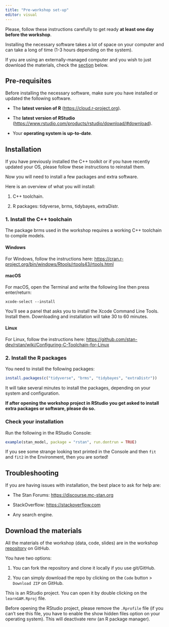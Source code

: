 ```yaml
---
title: "Pre-workshop set-up"
editor: visual
---
```


Please, follow these instructions carefully to get ready **at least one day before the workshop**.

::: callout-important
Installing the necessary software takes a lot of space on your computer and can take a long of time (1-3 hours depending on the system).

If you are using an externally-managed computer and you wish to just download the materials, check the [section](setup.qmd#download-the-materials) below.
:::

## Pre-requisites

Before installing the necessary software, make sure you have installed or updated the following software.

-   The **latest version of R** (<https://cloud.r-project.org>).

-   The **latest version of RStudio** (<https://www.rstudio.com/products/rstudio/download/#download>).

-   Your **operating system is up-to-date**.

## Installation

::: {.callout-important icon="false"}
If you have previously installed the C++ toolkit or if you have recently updated your OS, please follow these instructions to reinstall them.
:::

Now you will need to install a few packages and extra software.

Here is an overview of what you will install:

1.  C++ toolchain.

2.  R packages: tidyverse, brms, tidybayes, extraDistr.

### 1. Install the C++ toolchain

The package brms used in the workshop requires a working C++ toolchain to compile models.

#### Windows

For Windows, follow the instructions here: <https://cran.r-project.org/bin/windows/Rtools/rtools43/rtools.html>

#### macOS

For macOS, open the Terminal and write the following line then press enter/return:

```         
xcode-select --install
```

You'll see a panel that asks you to install the Xcode Command Line Tools. Install them. Downloading and installation will take 30 to 60 minutes.

#### Linux

For Linux, follow the instructions here: <https://github.com/stan-dev/rstan/wiki/Configuring-C-Toolchain-for-Linux>

### 2. Install the R packages

You need to install the following packages:

``` r
install.packages(c("tidyverse", "brms", "tidybayes", "extraDistr"))
```

It will take several minutes to install the packages, depending on your system and configuration.

**If after opening the workshop project in RStudio you get asked to install extra packages or software, please do so.**

### Check your installation

Run the following in the RStudio Console:

``` r
example(stan_model, package = "rstan", run.dontrun = TRUE)
```

If you see some strange looking text printed in the Console and then `fit` and `fit2` in the Environment, then you are sorted!

## Troubleshooting

If you are having issues with installation, the best place to ask for help are:

-   The Stan Forums: <https://discourse.mc-stan.org>

-   StackOverflow: <https://stackoverflow.com>

-   Any search engine.

## Download the materials

All the materials of the workshop (data, code, slides) are in the workshop [repository](https://github.com/stefanocoretta/learnBayes) on GitHub.

You have two options:

1.  You can fork the repository and clone it locally if you use git/GitHub.

2.  You can simply download the repo by clicking on the `Code` button \> `Download ZIP` on GitHub.

::: callout-tip
This is an RStudio project. You can open it by double clicking on the `learnGAM.Rproj` file.
:::

::: callout-important
Before opening the RStudio project, please remove the `.Rprofile` file (if you can't see this file, you have to enable the show hidden files option on your operating system). This will deactivate renv (an R package manager).
:::
